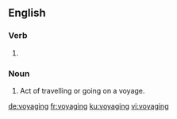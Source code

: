 ==English==

===Verb===
{{head|en|present participle}}

# {{present participle of|voyage|lang=en}}

===Noun===
{{en-noun}}

# Act of travelling or going on a voyage.

[[de:voyaging]]
[[fr:voyaging]]
[[ku:voyaging]]
[[vi:voyaging]]